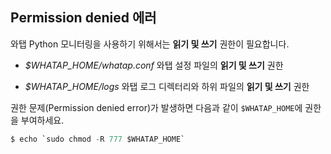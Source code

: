 ## Permission denied 에러

와탭 Python 모니터링을 사용하기 위해서는 **읽기 및 쓰기** 권한이 필요합니다. 

* *$WHATAP_HOME/whatap.conf* 와탭 설정 파일의 **읽기 및 쓰기** 권한

* *$WHATAP_HOME/logs* 와탭 로그 디렉터리와 하위 파일의 **읽기 및 쓰기** 권한

권한 문제(Permission denied error)가 발생하면 다음과 같이 `$WHATAP_HOME`에 권한을 부여하세요.

```java
$ echo `sudo chmod -R 777 $WHATAP_HOME`
```